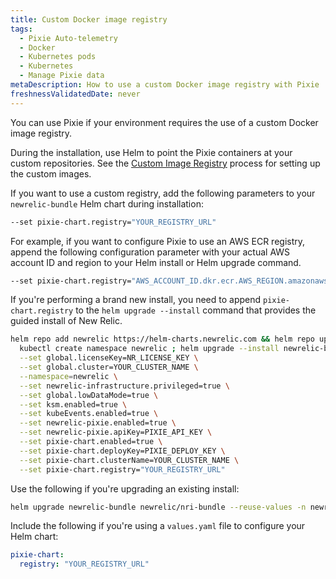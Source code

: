 ```yaml
---
title: Custom Docker image registry
tags:
  - Pixie Auto-telemetry
  - Docker
  - Kubernetes pods
  - Kubernetes
  - Manage Pixie data
metaDescription: How to use a custom Docker image registry with Pixie
freshnessValidatedDate: never
---
```


You can use Pixie if your environment requires the use of a custom Docker image registry.

During the installation, use Helm to point the Pixie containers at your custom repositories. See the [Custom Image Registry](https://docs.pixielabs.ai/reference/admin/deploy-options/#custom-image-registry) process for setting up the custom images.

If you want to use a custom registry, add the following parameters to your `newrelic-bundle` Helm chart during installation:

```sh
--set pixie-chart.registry="YOUR_REGISTRY_URL"
```

For example, if you want to configure Pixie to use an AWS ECR registry, append the following configuration parameter with your actual AWS account ID and region to your Helm install or Helm upgrade command.

```sh
--set pixie-chart.registry="AWS_ACCOUNT_ID.dkr.ecr.AWS_REGION.amazonaws.com"
```

If you're performing a brand new install, you need to append `pixie-chart.registry` to the `helm upgrade --install` command that provides the guided install of New Relic.

```sh
helm repo add newrelic https://helm-charts.newrelic.com && helm repo update && \
  kubectl create namespace newrelic ; helm upgrade --install newrelic-bundle newrelic/nri-bundle \
  --set global.licenseKey=NR_LICENSE_KEY \
  --set global.cluster=YOUR_CLUSTER_NAME \
  --namespace=newrelic \
  --set newrelic-infrastructure.privileged=true \
  --set global.lowDataMode=true \
  --set ksm.enabled=true \
  --set kubeEvents.enabled=true \
  --set newrelic-pixie.enabled=true \
  --set newrelic-pixie.apiKey=PIXIE_API_KEY \
  --set pixie-chart.enabled=true \
  --set pixie-chart.deployKey=PIXIE_DEPLOY_KEY \
  --set pixie-chart.clusterName=YOUR_CLUSTER_NAME \
  --set pixie-chart.registry="YOUR_REGISTRY_URL"
```

Use the following if you're upgrading an existing install:

```sh
helm upgrade newrelic-bundle newrelic/nri-bundle --reuse-values -n newrelic --set pixie-chart.registry="YOUR_REGISTRY_URL"
```

Include the following if you're using a `values.yaml` file to configure your Helm chart:

```yml
pixie-chart:
  registry: "YOUR_REGISTRY_URL"
```
